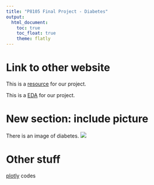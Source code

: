 ```yaml
---
title: "P8105 Final Project - Diabetes"
output: 
  html_document:
    toc: true
    toc_float: true
    theme: flatly
---
```


# Link to other website

This is a [resource](https://www.kaggle.com/datasets/alexteboul/diabetes-health-indicators-dataset/data) for our project.

This is a [EDA](EDA.html) for our project.

# New section: include picture

There is an image of diabetes.
![](images/diabetes1.jpeg)

# Other stuff

[plotly](plotly.html) codes
